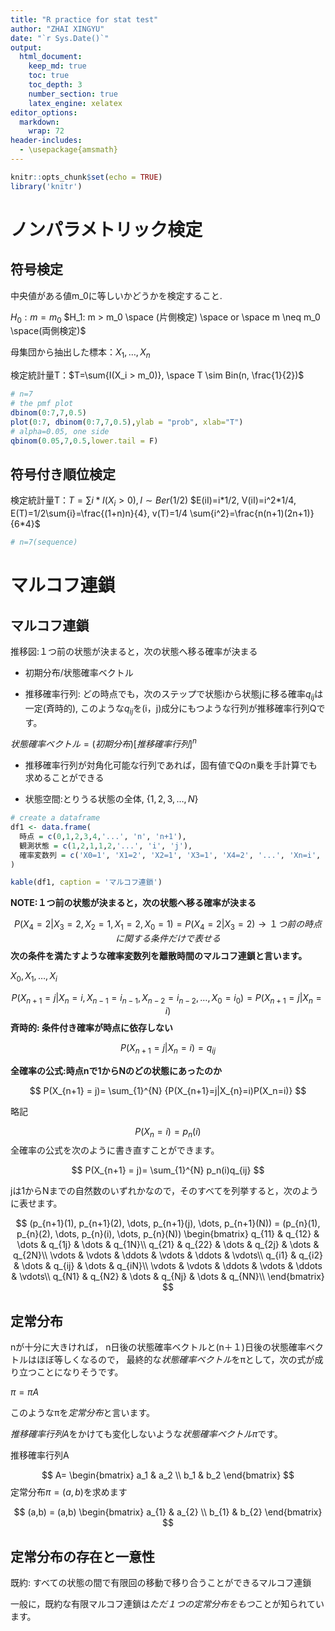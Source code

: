---
title: "R practice for stat test"
author: "ZHAI XINGYU"
date: "`r Sys.Date()`"
output: 
  html_document:
    keep_md: true
    toc: true
    toc_depth: 3
    number_section: true
    latex_engine: xelatex
editor_options:
  markdown:
    wrap: 72
header-includes:
  - \usepackage{amsmath}
---

```{r setup, include=FALSE}
knitr::opts_chunk$set(echo = TRUE)
library('knitr')
```

# ノンパラメトリック検定

## 符号検定

中央値がある値m_0に等しいかどうかを検定すること.

$H_0: m = m_0$
$H_1: m > m_0 \space (片側検定) \space or \space m \neq m_0 \space(両側検定)$

母集団から抽出した標本：$X_1, \dots, X_n$

検定統計量T：$T=\sum{I(X_i > m_0)}, \space T \sim Bin(n, \frac{1}{2})$

```{r, prompt=TRUE, comment=F, collapse=TRUE}
# n=7
# the pmf plot
dbinom(0:7,7,0.5)
plot(0:7, dbinom(0:7,7,0.5),ylab = "prob", xlab="T")
# alpha=0.05, one side
qbinom(0.05,7,0.5,lower.tail = F)
```

## 符号付き順位検定

検定統計量T：$T=\sum{i *I(X_i > 0)}, I \sim Ber(1/2)$
$E(iI)=i*1/2, V(iI)=i^2*1/4, E(T)=1/2\sum{i}=\frac{(1+n)n}{4}, v(T)=1/4 \sum{i^2}=\frac{n(n+1)(2n+1)}{6*4}$

```{r, prompt=TRUE, comment=F, collapse=TRUE}
# n=7(sequence)
```



# マルコフ連鎖

## マルコフ連鎖


推移図:１つ前の状態が決まると，次の状態へ移る確率が決まる

-  初期分布/状態確率ベクトル

-  推移確率行列: どの時点でも，次のステップで状態iから状態jに移る確率$q_{ij}$は一定(斉時的),
このような$q_{ij}$を(i，j)成分にもつような行列が推移確率行列Qです。


$状態確率ベクトル=(初期分布)[推移確率行列]^n$

-  推移確率行列が対角化可能な行列であれば，固有値でQのn乗を手計算でも求めることができる

-  状態空間:とりうる状態の全体, $\{1,2,3, \dots, N\}$


<block>

```{r}
# create a dataframe
df1 <- data.frame(
  時点 = c(0,1,2,3,4,'...', 'n', 'n+1'),
  観測状態 = c(1,2,1,1,2,'...', 'i', 'j'),
  確率変数列 = c('X0=1', 'X1=2', 'X2=1', 'X3=1', 'X4=2', '...', 'Xn=i', 'Xn+1=j')
)

kable(df1, caption = 'マルコフ連鎖')
```

**NOTE:１つ前の状態が決まると，次の状態へ移る確率が決まる**

$$
P(X_4 = 2 | X_3 =2, X_2 = 1, X_1 = 2, X_0 = 1) = P(X_4 = 2 | X_3 =2) 
\rightarrow
１つ前の時点に関する条件だけで表せる
$$
**次の条件を満たすような確率変数列を離散時間のマルコフ連鎖と言います。**

${X_0, X_1, \dots, X_i}$

$$
P(X_{n+1} = j | X_{n} =i, X_{n-1} = i_{n-1}, X_{n-2} = i_{n-2}, \dots,  X_0 = i_0) = P(X_{n+1} = j | X_{n} =i)
$$
**斉時的: 条件付き確率が時点に依存しない**

$$
P(X_{n+1} = j | X_{n} =i) = q_{ij}
$$


**全確率の公式:時点nで1からNのどの状態にあったのか**

$$
P(X_{n+1} = j)= \sum_{1}^{N} {P(X_{n+1}=j|X_{n}=i)P(X_n=i)}
$$


略記

$$
P(X_n=i)=p_n(i)
$$
全確率の公式を次のように書き直すことができます。

$$
P(X_{n+1} = j)= \sum_{1}^{N} p_n(i)q_{ij}
$$


jは1からNまでの自然数のいずれかなので，そのすべてを列挙すると，次のように表せます。

$$
(p_{n+1}(1), p_{n+1}(2), \dots, p_{n+1}(j), \dots,  p_{n+1}(N))
=
(p_{n}(1), p_{n}(2), \dots, p_{n}(i), \dots,  p_{n}(N))
\begin{bmatrix}
q_{11} & q_{12} & \dots  & q_{1j} & \dots  & q_{1N}\\
q_{21} & q_{22} & \dots  & q_{2j} & \dots  & q_{2N}\\
\vdots & \vdots & \ddots & \vdots & \ddots & \vdots\\
q_{i1} & q_{i2} & \dots  & q_{ij} & \dots  & q_{iN}\\
\vdots & \vdots & \ddots & \vdots & \ddots & \vdots\\
q_{N1} & q_{N2} & \dots  & q_{Nj} & \dots  & q_{NN}\\
\end{bmatrix}
$$
</block>





## 定常分布

nが十分に大きければ，
n日後の状態確率ベクトルと(n＋１)日後の状態確率ベクトルはほぼ等しくなるので，
最終的な*状態確率ベクトル*をπとして，次の式が成り立つことになりそうです。

$\pi = \pi A$

このようなπを*定常分布*と言います。

*推移確率行列A*をかけても変化しないような*状態確率ベクトル$\pi$*です。


<block>
推移確率行列A

$$
A=
\begin{bmatrix}
a_1 & a_2 \\
b_1 & b_2
\end{bmatrix}
$$
定常分布$\pi = (a,b)$を求めます

$$
(a,b)
=
(a,b)
\begin{bmatrix}
a_{1} & a_{2} \\
b_{1} & b_{2}
\end{bmatrix}
$$
</block>


## 定常分布の存在と一意性

既約: すべての状態の間で有限回の移動で移り合うことができるマルコフ連鎖

一般に，既約な有限マルコフ連鎖は*ただ１つの定常分布をもつ*ことが知られています。
